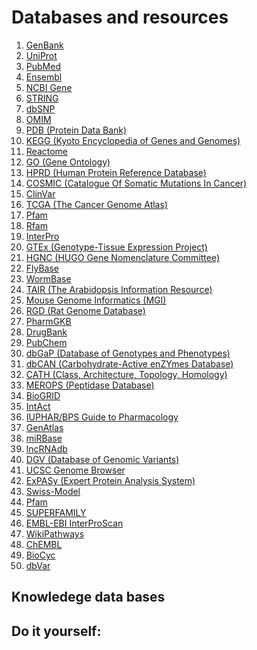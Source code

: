 # Databases and resources 

1. [GenBank](https://www.ncbi.nlm.nih.gov/genbank/)
2. [UniProt](https://www.uniprot.org/)
3. [PubMed](https://pubmed.ncbi.nlm.nih.gov/)
4. [Ensembl](https://www.ensembl.org/)
5. [NCBI Gene](https://www.ncbi.nlm.nih.gov/gene)
6. [STRING](https://string-db.org/)
7. [dbSNP](https://www.ncbi.nlm.nih.gov/snp/)
8. [OMIM](https://www.omim.org/)
9. [PDB (Protein Data Bank)](https://www.rcsb.org/)
10. [KEGG (Kyoto Encyclopedia of Genes and Genomes)](https://www.genome.jp/kegg/)
11. [Reactome](https://reactome.org/)
12. [GO (Gene Ontology)](http://geneontology.org/)
13. [HPRD (Human Protein Reference Database)](http://www.hprd.org/)
14. [COSMIC (Catalogue Of Somatic Mutations In Cancer)](https://cancer.sanger.ac.uk/cosmic)
15. [ClinVar](https://www.ncbi.nlm.nih.gov/clinvar/)
16. [TCGA (The Cancer Genome Atlas)](https://www.cancer.gov/about-nci/organization/ccg/research/structural-genomics/tcga)
17. [Pfam](https://pfam.xfam.org/)
18. [Rfam](https://rfam.xfam.org/)
19. [InterPro](https://www.ebi.ac.uk/interpro/)
20. [GTEx (Genotype-Tissue Expression Project)](https://gtexportal.org/home/)
21. [HGNC (HUGO Gene Nomenclature Committee)](https://www.genenames.org/)
22. [FlyBase](https://flybase.org/)
23. [WormBase](https://www.wormbase.org/)
24. [TAIR (The Arabidopsis Information Resource)](https://www.arabidopsis.org/)
25. [Mouse Genome Informatics (MGI)](http://www.informatics.jax.org/)
26. [RGD (Rat Genome Database)](https://rgd.mcw.edu/)
27. [PharmGKB](https://www.pharmgkb.org/)
28. [DrugBank](https://go.drugbank.com/)
29. [PubChem](https://pubchem.ncbi.nlm.nih.gov/)
30. [dbGaP (Database of Genotypes and Phenotypes)](https://www.ncbi.nlm.nih.gov/gap)
31. [dbCAN (Carbohydrate-Active enZYmes Database)](http://bcb.unl.edu/dbCAN/)
32. [CATH (Class, Architecture, Topology, Homology)](http://www.cathdb.info/)
33. [MEROPS (Peptidase Database)](https://www.ebi.ac.uk/merops/)
34. [BioGRID](https://thebiogrid.org/)
35. [IntAct](https://www.ebi.ac.uk/intact/)
36. [IUPHAR/BPS Guide to Pharmacology](https://www.guidetopharmacology.org/)
37. [GenAtlas](https://genatlas.medecine.univ-paris5.fr/)
38. [miRBase](http://www.mirbase.org/)
39. [lncRNAdb](http://www.lncrnadb.org/)
40. [DGV (Database of Genomic Variants)](http://dgv.tcag.ca/)
41. [UCSC Genome Browser](https://genome.ucsc.edu/)
42. [ExPASy (Expert Protein Analysis System)](https://web.expasy.org/)
43. [Swiss-Model](https://swissmodel.expasy.org/)
44. [Pfam](https://pfam.xfam.org/)
45. [SUPERFAMILY](http://supfam.cs.bris.ac.uk/)
46. [EMBL-EBI InterProScan](https://www.ebi.ac.uk/interpro/interproscan.html)
47. [WikiPathways](https://www.wikipathways.org/)
48. [ChEMBL](https://www.ebi.ac.uk/chembl/)
49. [BioCyc](https://biocyc.org/)
50. [dbVar](https://www.ncbi.nlm.nih.gov/dbvar/)




## Knowledege data bases {-}

## Do it yourself:  {-}


